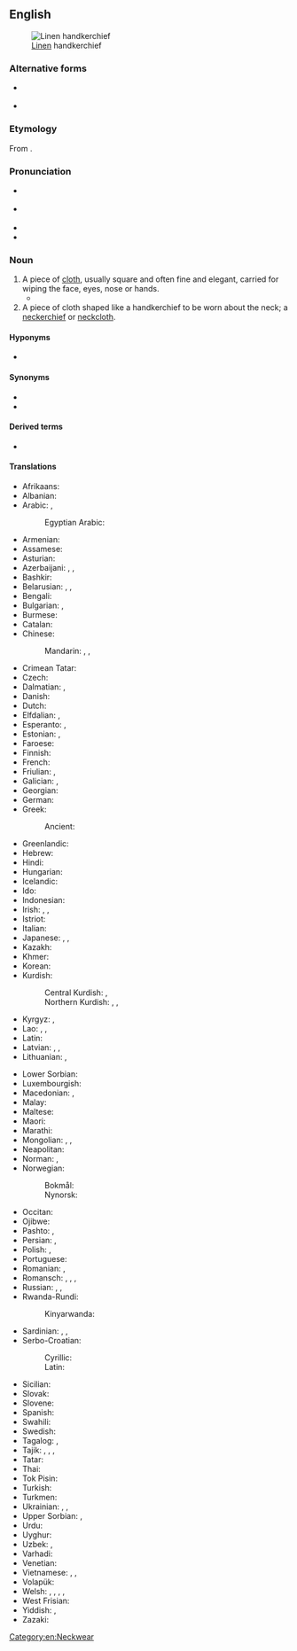 ==English==
{{wikipedia}}
[[Image:Handkerchief.jpg|right|thumb|[[Linen]] handkerchief]]

===Alternative forms===
* {{l|en|handkercher}} {{qualifier|obsolete}}
* {{l|en|hanky}} {{qualifier|informal}}

===Etymology===
From {{compound|en|hand|kerchief}}.

===Pronunciation===
* {{a|UK}} {{IPA|en|/ˈhæŋkətʃiːf/|/ˈhæŋkətʃɪf/}}
* {{a|US}} {{IPA|en|/ˈheɪŋkɚt͡ʃɪf/|/ˈhæŋkɚt͡ʃɪf/}}
* {{audio|en|En-us-handkerchief.ogg|Audio (US)}}
* {{audio|en|En-uk-handkerchief.ogg|Audio (UK)}}

===Noun===
{{en-noun|s|handkerchieves}}

# A piece of [[cloth]], usually square and often fine and elegant, carried for wiping the face, eyes, nose or hands.
#* {{quote-book|en|year=1913|author=[[w:Robert Barr (writer)|Robert Barr]]
|title=Lord Stranleigh Abroad
|chapter=5|url=http://openlibrary.org/works/OL1796924W
|passage=Mr. Banks’ panama hat was in one hand, while the other drew a '''handkerchief''' across his perspiring brow.}}
# A piece of cloth shaped like a handkerchief to be worn about the neck; a [[neckerchief]] or [[neckcloth]].

====Hyponyms====
* {{l|eo|pocket square}}

====Synonyms====
* {{l|en|hanky}}
* {{l|en|pocket handkerchief}}

====Derived terms====
* {{l|en|handkerchiefed}}

====Translations====
{{trans-top|cloth for wiping the face, eyes, nose or hands}}
* Afrikaans: {{t|af|sakdoek}}
* Albanian: {{t+|sq|shami|f}}
* Arabic: {{t|ar|مِنْدِيل|m}}, {{t|ar|مَحْرَمَة|f}}
*: Egyptian Arabic: {{t|arz|منديل|m|tr=mandīl}}
* Armenian: {{t+|hy|թաշկինակ}}
* Assamese: {{t|as|ৰুমাল}}
* Asturian: {{t|ast|pañuelu|m}}
* Azerbaijani: {{t|az|məndil}}, {{t+|az|dəsmal}}, {{t|az|cib dəsmalı}}
* Bashkir: {{t|ba|ҡулъяулыҡ}}
* Belarusian: {{t|be|насо́ўка|f}}, {{t|be|насава́я ху́стачка}}, {{t|be|ху́стачка|f}}
* Bengali: {{t|bn|রুমাল}}
* Bulgarian: {{t|bg|но́сна къ́рпа|f}}, {{t|bg|къ́рпичка|f}}
* Burmese: {{t+|my|လက်ကိုင်ပဝါ}}
* Catalan: {{t+|ca|mocador|m}}
* Chinese:
*: Mandarin: {{t+|cmn|手帕|tr=shǒupà}}, {{t+|cmn|手絹}}, {{t+|cmn|手绢|tr=shǒujuàn}}
* Crimean Tatar: {{t|crh|yavluq}}
* Czech: {{t+|cs|kapesník|m}}
* Dalmatian: {{t|dlm|fazuol|m}}, {{t|dlm|sedarul|m}}
* Danish: {{t+|da|lommetørklæde|n}}
* Dutch: {{t+|nl|zakdoek|m}}
* Elfdalian: {{t|ovd|snortrasu|f}}, {{t|ovd|snorslarv|f}}
* Esperanto: {{t|eo|naztuko}}, {{t|eo|poŝtuko}} 
* Estonian: {{t+|et|taskurätik}}, {{t+|et|taskurätt}}
* Faroese: {{t|fo|lummaturriklæði|n}}
* Finnish: {{t+|fi|nenäliina}}
* French: {{t+|fr|mouchoir|m}}
* Friulian: {{t|fur|façolet|m}}, {{t|fur|smočhìt}}
* Galician: {{t|gl|pano da man|m}}, {{t+|gl|pano|m}}
* Georgian: {{t|ka|ცხვირსახოცი}}
* German: {{t+|de|Taschentuch|m}}
* Greek: {{t+|el|μαντήλι|n}}
*: Ancient: {{t|grc|σουδάριον|n}}
* Greenlandic: {{t|kl|kakkissarfik}}
* Hebrew: {{t+|he|מִמחָטָה|m}}
* Hindi: {{t+|hi|रूमाल|m}}
* Hungarian: {{t+|hu|zsebkendő}}
* Icelandic: {{t+|is|vasaklútur}}
* Ido: {{t+|io|nazotuko}}
* Indonesian: {{t+|id|saputangan}}
* Irish: {{t+|ga|ciarsúr|m}}, {{t|ga|ciarsúr póca|m}}, {{t|ga|naipcín póca|m}}
* Istriot: {{t|ist|fassulito|m}}
* Italian: {{t+|it|fazzoletto|m}}
* Japanese: {{t|ja|ハンカチ|tr=hankachi}}, {{t|ja|ハンカチーフ|tr=hankachīfu}}, {{t|ja|鼻拭き|tr=はなふき, hanafuki}}
* Kazakh: {{t+|kk|қол орамал}}
* Khmer: {{t|km|កន្សែងដៃ|tr=kɑnsaeŋ day}}
* Korean: {{t+|ko|손수건}}
* Kurdish:
*: Central Kurdish: {{t|ckb|دەسەسڕ}}, {{t|ckb|دەستەسڕ}}
*: Northern Kurdish: {{t+|kmr|destmal}}, {{t+|kmr|peçete}}, {{t+|kmr|paçik}}
* Kyrgyz: {{t|ky|бет аарчы}}, {{t|ky|бет аарчу жоолук}}
* Lao: {{t|lo|ມົນ}}, {{t|lo|ແພມົນ}}, {{t|lo|ຜ້າເຊັດໜ້າ}}
* Latin: {{t|la|sūdārium|m}}
* Latvian: {{t|lv|kabatlakats|m}}, {{t|lv|kabatlakatiņš|m}} {{qualifier|diminutive}}, {{t|lv|mutautiņš|m}}
* Lithuanian: {{t|lt|nosinė|f}}, {{t|lt|nosinaitė|f}}
{{trans-mid}}
* Lower Sorbian: {{t|dsb|šantk|m}}
* Luxembourgish: {{t|lb|Nuesnappech}}
* Macedonian: {{t|mk|ша́мивче|n}}, {{t|mk|ма́рамче|n}}
* Malay: {{t|ms|sapu tangan}}
* Maltese: {{t|mt|maktur|m}}
* Maori: {{t|mi|aikiha}}
* Marathi: {{t|mr|रुमाल|m}}
* Mongolian: {{t|mn|нусны алчуур}}, {{t|mn|гурвалжин алчуур}}, {{t|mn|ᠭᠠᠷ ᠠᠯᠴᠢᠭᠤᠷ}}
* Neapolitan: {{t|nap|maccaturo|m}}
* Norman: {{t|nrf|mouoché|m}}, {{t|nrf|torche-nez|m}}
* Norwegian: {{t|no|snørrfille}}
*: Bokmål: {{t|nb|lommetørkle|n}}
*: Nynorsk: {{t|nn|lommetørkle|n}}
* Occitan: {{t+|oc|mocador|m}}
* Ojibwe: {{t|oj|moshwens}}
* Pashto: {{t+|ps|دستمال|m|tr=dastmãl}}, {{t+|ps|دسمال|m|tr=dәsmãl}}
* Persian: {{t+|fa|دستمال|tr=dastmâl}}, {{t+|fa|رومال|tr=rumâl}}
* Polish: {{t+|pl|chusteczka do nosa|f}}, {{t+|pl|chusteczka|f}}
* Portuguese: {{t+|pt|lenço|m}}
* Romanian: {{t+|ro|batistă|f}}, {{t+|ro|năframă|f}}
* Romansch: {{t|rm|faziel|m}}, {{t|rm|fazielet|m}}, {{t|rm|fazöl|m}}, {{t|rm|fazalet|m}}
* Russian: {{t+|ru|носово́й плато́к|m}}, {{t+|ru|плато́к|m}}, {{t+|ru|плато́чек|m}}
* Rwanda-Rundi:
*: Kinyarwanda: {{t|rw|umushwara}}
* Sardinian: {{t|sc|macadori}}, {{t|sc|mucadore}}, {{t|sc|mancaloru}}
* Serbo-Croatian:
*: Cyrillic: {{t|sh|ма̀рамица|f}}
*: Latin: {{t+|sh|màramica|f}}
* Sicilian: {{t+|scn|fazzulettu|m}}
* Slovak: {{t|sk|vreckovka|f}}
* Slovene: {{t+|sl|robec|m}}
* Spanish: {{t+|es|pañuelo|m}}
* Swahili: {{t+|sw|leso}}
* Swedish: {{t+|sv|näsduk}}
* Tagalog: {{t|tl|panyo}}, {{t|tl|panyolito}}
* Tajik: {{t|tg|дастмол}}, {{t|tg|рӯймол}}, {{t|tg|рӯмол}}, {{t|tg|румол}}
* Tatar: {{t+|tt|кулъяулык}}
* Thai: {{t+|th|ผ้าเช็ดหน้า}}
* Tok Pisin: {{t|tpi|hankisip}}
* Turkish: {{t+|tr|mendil}}
* Turkmen: {{t|tk|elýaglyk}}
* Ukrainian: {{t|uk|носова́ ху́стка|f}}, {{t|uk|ху́стка|f}}, {{t|uk|ху́сточка|f}}
* Upper Sorbian: {{t|hsb|nósnik|m}}, {{t|hsb|šnuptichl|m}}
* Urdu: {{t|ur|رومال|m|tr=rūmāl}}
* Uyghur: {{t|ug|قول ياغلىق}}
* Uzbek: {{t+|uz|dastroʻmol}}, {{t+|uz|roʻmolcha}}
* Varhadi: {{t|vah|दस्ती}}
* Venetian: {{t|vec|fasołeto|m}}
* Vietnamese: {{t+|vi|khăn tay}}, {{t+|vi|mùi soa}}, {{t|vi|mu-xoa}}
* Volapük: {{t+|vo|pokasärvätül}}
* Welsh: {{t+|cy|hances|f}}, {{t+|cy|macyn|m}}, {{t|cy|ffunen|f}}, {{t|cy|neisied|f}}, {{t+|cy|cadach|m}}
* West Frisian: {{t|fy|bûsdoek}}
* Yiddish: {{t|yi|נאָזטיכל|n}}, {{t|yi|טיכל|n}}
* Zazaki: {{t+|zza|desmal}}
{{trans-bottom}}

{{trans-see|cloth to be worn about the neck|neckerchief}}

[[Category:en:Neckwear]]
